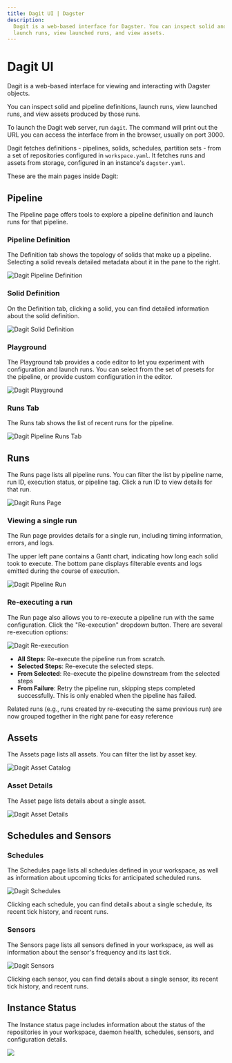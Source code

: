 ```yaml
---
title: Dagit UI | Dagster
description:
  Dagit is a web-based interface for Dagster. You can inspect solid and pipeline definitions,
  launch runs, view launched runs, and view assets.
---
```


# Dagit UI

Dagit is a web-based interface for viewing and interacting with Dagster objects.

You can inspect solid and pipeline definitions, launch runs, view launched runs, and view assets produced by those runs.

To launch the Dagit web server, run `dagit`. The command will print out the URL you can access the interface from in the browser, usually on port 3000.

Dagit fetches definitions - pipelines, solids, schedules, partition sets - from a set of repositories configured in `workspace.yaml`. It fetches runs and assets from storage, configured in an instance's `dagster.yaml`.

These are the main pages inside Dagit:

<!-- Notes: all screenshots are from go/prod -->

## Pipeline

The Pipeline page offers tools to explore a pipeline definition and launch runs for that pipeline.

### Pipeline Definition

The Definition tab shows the topology of solids that make up a pipeline. Selecting a solid reveals detailed metadata about it in the pane to the right.

![Dagit Pipeline Definition](/images/concepts/dagit/pipeline-definition.png)

### Solid Definition

On the Definition tab, clicking a solid, you can find detailed information about the solid definition.

![Dagit Solid Definition](/images/concepts/dagit/solid-definition.png)

### Playground

The Playground tab provides a code editor to let you experiment with configuration and launch runs. You can select from the set of presets for the pipeline, or provide custom configuration in the editor.

![Dagit Playground](/images/concepts/dagit/playground.png)

### Runs Tab

The Runs tab shows the list of recent runs for the pipeline.

![Dagit Pipeline Runs Tab](/images/concepts/dagit/runs-tab.png)

## Runs

The Runs page lists all pipeline runs. You can filter the list by pipeline name, run ID, execution status, or pipeline tag. Click a run ID to view details for that run.

![Dagit Runs Page](/images/concepts/dagit/all-runs.png)

### Viewing a single run

The Run page provides details for a single run, including timing information, errors, and logs.

The upper left pane contains a Gantt chart, indicating how long each solid took to execute. The bottom pane displays filterable events and logs emitted during the course of execution.

![Dagit Pipeline Run](/images/concepts/dagit/single-run.png)

### Re-executing a run

The Run page also allows you to re-execute a pipeline run with the same configuration. Click the "Re-execution" dropdown button. There are several re-execution options:

![Dagit Re-execution](/images/concepts/dagit/re-execution.png)

- **All Steps**: Re-execute the pipeline run from scratch.
- **Selected Steps**: Re-execute the selected steps.
- **From Selected**: Re-execute the pipeline downstream from the selected steps
- **From Failure**: Retry the pipeline run, skipping steps completed successfully. This is only enabled when the pipeline has failed.

Related runs (e.g., runs created by re-executing the same previous run) are now grouped together in the right pane for easy reference

## Assets

The Assets page lists all assets. You can filter the list by asset key.

![Dagit Asset Catalog](/images/concepts/dagit/all-assets.png)

### Asset Details

The Asset page lists details about a single asset.

![Dagit Asset Details](/images/concepts/dagit/asset.png)

## Schedules and Sensors

### Schedules

The Schedules page lists all schedules defined in your workspace, as well as information about upcoming ticks for anticipated scheduled runs.

![Dagit Schedules](/images/concepts/dagit/schedules.png)

Clicking each schedule, you can find details about a single schedule, its recent tick history, and recent runs.

### Sensors

The Sensors page lists all sensors defined in your workspace, as well as information about the sensor's frequency and its last tick.

![Dagit Sensors](/images/concepts/dagit/sensors.png)

Clicking each sensor, you can find details about a single sensor, its recent tick history, and recent runs.

## Instance Status

The Instance status page includes information about the status of the repositories in your workspace, daemon health,
schedules, sensors, and configuration details.

<img src="/images/concepts/dagit/status-instance.png" />
